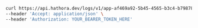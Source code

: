 ```bash Example Request
curl https://api.hathora.dev/logs/v1/app-af469a92-5b45-4565-b3c4-b79878de67d2/process/cbfcddd2-0006-43ae-996c-995fff7bed2e?follow=false&tailLines=100 \
--header 'Accept: application/json' \
--header 'Authorization: YOUR_BEARER_TOKEN_HERE'
```
